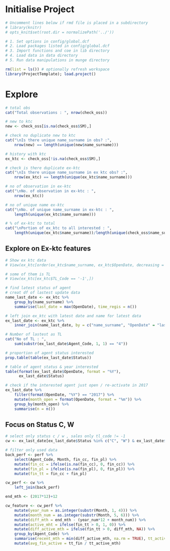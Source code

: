 # Initialise Project
```r
# Uncomment lines below if rmd file is placed in a subdirectory
# library(knitr)
# opts_knit$set(root.dir = normalizePath('../')) 
```

```r
# 1. Set options in config/global.dcf
# 2. Load packages listed in config/global.dcf
# 3. Import functions and coe in lib directory
# 4. Load data in data directory
# 5. Run data manipulations in munge directory 

rm(list = ls()) # optionally refresh workspace
library(ProjectTemplate); load.project()
```             

# Explore
```r
# total obs
cat("Total observations : ", nrow(check_oss))

# new to ktc
new <- check_oss[is.na(check_oss$SM),]

# check no duplicate new to ktc 
cat("\nIs there unique name_surname in obs? :", 
    nrow(new) == length(unique(new$name_surname)))

# history with ktc
ex_ktc <- check_oss[!is.na(check_oss$SM),]

# check is there duplicate ex-ktc
cat("\nIs there unique name_surname in ex ktc obs? :", 
    nrow(ex_ktc) == length(unique(ex_ktc$name_surname)))

# no of observation in ex-ktc
cat("\nNo. of observation in ex-ktc : ", 
    nrow(ex_ktc))

# no of unique name ex-ktc
cat("\nNo. of unique name_surname in ex-ktc : ", 
    length(unique(ex_ktc$name_surname)))

# % of ex-ktc to total
cat("\nPortion of ex_ktc to all interested : ",
    length(unique(ex_ktc$name_surname))/length(unique(check_oss$name_surname)))
```

## Explore on Ex-ktc features
```r
# Show ex ktc data
# View(ex_ktc[order(ex_ktc$name_surname, ex_ktc$OpenDate, decreasing = TRUE),])

# some of them is TL
# View(ex_ktc[ex_ktc$TL_Code == '-1',])

# find latest status of agent
# creat df of lastest update data
name_last_date <- ex_ktc %>%
    group_by(name_surname) %>%
    summarise(last_date = max(OpenDate), time_regis = n())

# left join ex_ktc with latest date and name for latest data
ex_last_date <- ex_ktc %>%
    inner_join(name_last_date, by = c("name_surname", "OpenDate" = "last_date"))

# Number of lastest as TL
cat("No of TL : ", 
    sum(substr(ex_last_date$Agent_Code, 1, 1) == "4"))

# proportion of agent status interested
prop.table(table(ex_last_date$Status))

# table of agent status & year interested
table(format(ex_last_date$OpenDate, format = "%Y"), 
      ex_last_date$Status)

# check if the interested agent just open / re-activate in 2017
ex_last_date %>%
    filter(format(OpenDate, "%Y") == "2017") %>%
    mutate(month_open = format(OpenDate, format = "%m")) %>%
    group_by(month_open) %>%
    summarise(n = n())
```

## Focus on Status C, W
```r
# select only status c / w , sales only tl_code != -1 
cw <- ex_last_date[ex_last_date$Status %in% c("C", "W") & ex_last_date$TL_Code != '-1',]

# filter only used data
back_perf <- perf %>%
    select(Agent_Code, Month, fin_cc, fin_pl) %>%
    mutate(fin_cc = ifelse(is.na(fin_cc), 0, fin_cc)) %>%
    mutate(fin_pl = ifelse(is.na(fin_pl), 0, fin_pl)) %>%
    mutate(fin_tt = fin_cc + fin_pl)

cw_perf <- cw %>%
    left_join(back_perf)

end_mth <- (2017*12)+12

cw_feature <- cw_perf %>%
    mutate(year_num = as.integer(substr(Month, 1, 4))) %>%
    mutate(month_num = as.integer(substr(Month, 5, 6))) %>%
    mutate(diff_mth = end_mth - (year_num*12 + month_num)) %>%
    mutate(active_mht = ifelse(fin_tt > 0, 1, 0)) %>%
    mutate(diff_active_mth = ifelse(fin_tt > 0, diff_mth, NA)) %>%
    group_by(Agent_Code) %>%
    summarise(recent_mth = min(diff_active_mth, na.rm = TRUE), tt_active_mth = sum(active_mht), tt_fin = sum(fin_tt)) %>%
    mutate(avg_fin_active = tt_fin / tt_active_mth)
```


